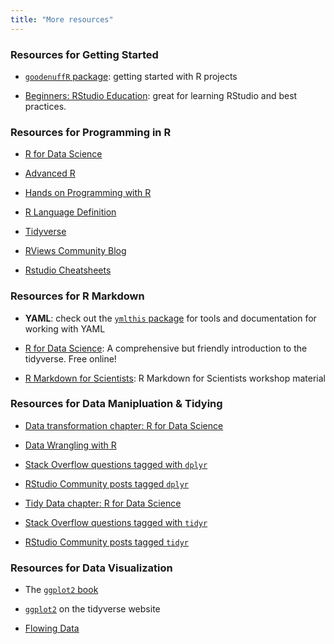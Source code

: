 ```yaml
---
title: "More resources"
---
```


### Resources for Getting Started 

+ [`goodenuffR` package](https://github.com/mjfrigaard/goodenuffR): getting started with R projects

+ [Beginners: RStudio Education](https://education.rstudio.com/learn/beginner/): great for learning RStudio and best practices. 

### Resources for Programming in R 

+ [R for Data Science](https://r4ds.had.co.nz/) 

+ [Advanced R](https://adv-r.hadley.nz/)  

+ [Hands on Programming with R](https://rstudio-education.github.io/hopr/r-objects.html)

+ [R Language Definition](https://cran.r-project.org/doc/manuals/r-release/R-lang.html#Objects)

+ [Tidyverse](https://www.tidyverse.org/)  

+ [RViews Community Blog](https://rviews.rstudio.com/)

+ [Rstudio Cheatsheets](https://github.com/rstudio/cheatsheets)

### Resources for R Markdown  

- **YAML**: check out the [`ymlthis` package](https://r-lib.github.io/ymlthis/) for tools and documentation for working with YAML

- [R for Data Science](http://r4ds.had.co.nz/): A comprehensive but friendly introduction to the tidyverse. Free online!

- [R Markdown for Scientists](https://rmd4sci.njtierney.com/): R Markdown for Scientists workshop material

### Resources for Data Manipluation & Tidying

+ [Data transformation chapter: R for Data Science](https://r4ds.had.co.nz/transform.html) 

+ [Data Wrangling with R](https://cengel.github.io/R-data-wrangling/) 

+ [Stack Overflow questions tagged with `dplyr`](https://stackoverflow.com/questions/tagged/dplyr)

+ [RStudio Community posts tagged `dplyr`](https://community.rstudio.com/tag/dplyr)

+ [Tidy Data chapter: R for Data Science](https://r4ds.had.co.nz/tidy-data.html) 

+ [Stack Overflow questions tagged with `tidyr`](https://stackoverflow.com/questions/tagged/tidyr)

+ [RStudio Community posts tagged `tidyr`](https://community.rstudio.com/tag/tidyr)

### Resources for Data Visualization  

+ The [`ggplot2` book](https://ggplot2-book.org/) 

+ [`ggplot2`](https://ggplot2.tidyverse.org/) on the tidyverse website 

+ [Flowing Data](https://flowingdata.com/) 
